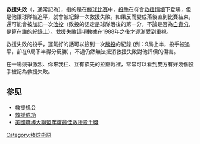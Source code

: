 '''救援失敗'''（{{lang-en|Blown Save}}，通常記為'''{{lang|en|BS}}'''），指的是在[[棒球比賽|棒球比赛]]中，[[投手|投手]]在符合[[救援机会|救援情境]]下登場，但是他讓球隊被追平，就會被紀錄一次救援失敗。如果反而變成落後直到比賽結束，還可能會被加記一次[[敗投|敗投]]（敗投的認定是球隊落後的第一分，不論是否為[[自責分|自責分]]，是算在誰的紀錄上）。救援失敗這項數據在1988年之後才逐漸受到重視。

救援失敗的投手，運氣好的話可以撿到一次[[勝投|勝投]]的紀錄 (例：9局上半，投手被追平，卻在9局下半得分反勝），不過仍然無法抵消救援失敗對他評價的傷害。

在一場競爭激烈、你來我往、互有領先的拉鋸戰裡，常常可以看到雙方有好幾個投手被記為救援失敗。

==参见==
*[[救援机会|救援机会]]
*[[救援成功|救援成功]]
*[[美國職棒大聯盟年度最佳救援投手獎|美國職棒大聯盟年度最佳救援投手獎]]
{{baseball-stub}}

[[Category:棒球術語|Category:棒球術語]]